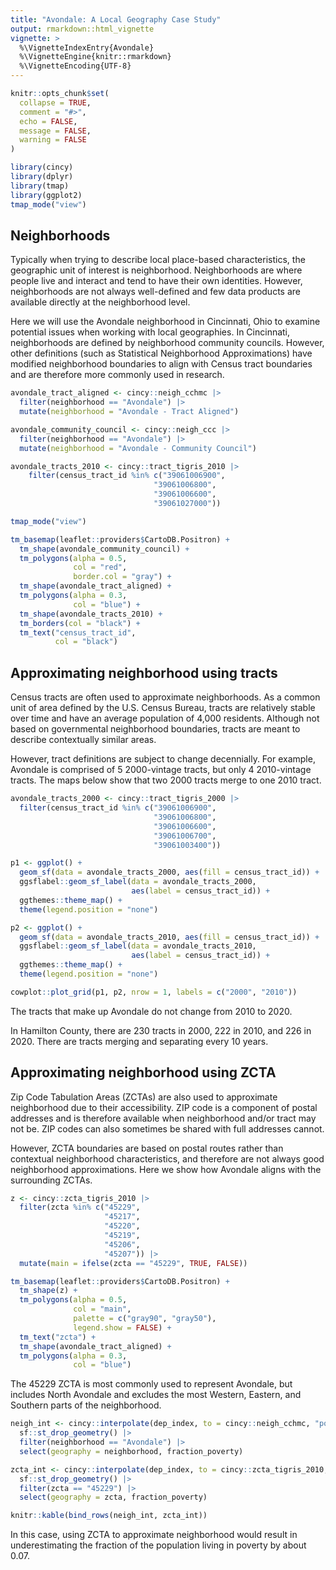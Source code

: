 ```yaml
---
title: "Avondale: A Local Geography Case Study"
output: rmarkdown::html_vignette
vignette: >
  %\VignetteIndexEntry{Avondale}
  %\VignetteEngine{knitr::rmarkdown}
  %\VignetteEncoding{UTF-8}
---
```


```r
knitr::opts_chunk$set(
  collapse = TRUE,
  comment = "#>", 
  echo = FALSE, 
  message = FALSE, 
  warning = FALSE
)
```

```r
library(cincy)
library(dplyr)
library(tmap)
library(ggplot2)
tmap_mode("view")
```

## Neighborhoods

Typically when trying to describe local place-based characteristics, the geographic unit of interest is neighborhood. Neighborhoods are where people live and interact and tend to have their own identities. However, neighborhoods are not always well-defined and few data products are available directly at the neighborhood level. 

Here we will use the Avondale neighborhood in Cincinnati, Ohio to examine potential issues when working with local geographies. In Cincinnati, neighborhoods are defined by neighborhood community councils. However, other definitions (such as Statistical Neighborhood Approximations) have modified neighborhood boundaries to align with Census tract boundaries and are therefore more commonly used in research. 

```r
avondale_tract_aligned <- cincy::neigh_cchmc |>
  filter(neighborhood == "Avondale") |>
  mutate(neighborhood = "Avondale - Tract Aligned")

avondale_community_council <- cincy::neigh_ccc |>
  filter(neighborhood == "Avondale") |>
  mutate(neighborhood = "Avondale - Community Council")

avondale_tracts_2010 <- cincy::tract_tigris_2010 |>
    filter(census_tract_id %in% c("39061006900", 
                                "39061006800", 
                                "39061006600", 
                                "39061027000"))

tmap_mode("view")

tm_basemap(leaflet::providers$CartoDB.Positron) +
  tm_shape(avondale_community_council) +
  tm_polygons(alpha = 0.5,
              col = "red", 
              border.col = "gray") +
  tm_shape(avondale_tract_aligned) +
  tm_polygons(alpha = 0.3, 
              col = "blue") +
  tm_shape(avondale_tracts_2010) +
  tm_borders(col = "black") +
  tm_text("census_tract_id", 
          col = "black")
```

## Approximating neighborhood using tracts

Census tracts are often used to approximate neighborhoods. As a common unit of area defined by the U.S. Census Bureau, tracts are relatively stable over time and have an average population of 4,000 residents. Although not based on governmental neighborhood boundaries, tracts are meant to describe contextually similar areas. 

However, tract definitions are subject to change decennially. For example, Avondale is comprised of 5 2000-vintage tracts, but only 4 2010-vintage tracts. The maps below show that two 2000 tracts merge to one 2010 tract. 

```r
avondale_tracts_2000 <- cincy::tract_tigris_2000 |>
  filter(census_tract_id %in% c("39061006900", 
                                "39061006800", 
                                "39061006600", 
                                "39061006700", 
                                "39061003400"))

p1 <- ggplot() +
  geom_sf(data = avondale_tracts_2000, aes(fill = census_tract_id)) +
  ggsflabel::geom_sf_label(data = avondale_tracts_2000, 
                           aes(label = census_tract_id)) +
  ggthemes::theme_map() +
  theme(legend.position = "none")

p2 <- ggplot() +
  geom_sf(data = avondale_tracts_2010, aes(fill = census_tract_id)) +
  ggsflabel::geom_sf_label(data = avondale_tracts_2010, 
                           aes(label = census_tract_id)) +
  ggthemes::theme_map() +
  theme(legend.position = "none")

cowplot::plot_grid(p1, p2, nrow = 1, labels = c("2000", "2010"))
```

The tracts that make up Avondale do not change from 2010 to 2020. 

In Hamilton County, there are 230 tracts in 2000, 222 in 2010, and 226 in 2020. There are tracts merging and separating every 10 years.

## Approximating neighborhood using ZCTA

Zip Code Tabulation Areas (ZCTAs) are also used to approximate neighborhood due to their accessibility. ZIP code is a component of postal addresses and is therefore available when neighborhood and/or tract may not be. ZIP codes can also sometimes be shared with full addresses cannot. 

However, ZCTA boundaries are based on postal routes rather than contextual neighborhood characteristics, and therefore are not always good neighborhood approximations. Here we show how Avondale aligns with the surrounding ZCTAs.

```r
z <- cincy::zcta_tigris_2010 |>
  filter(zcta %in% c("45229", 
                     "45217", 
                     "45220", 
                     "45219", 
                     "45206", 
                     "45207")) |>
  mutate(main = ifelse(zcta == "45229", TRUE, FALSE))

tm_basemap(leaflet::providers$CartoDB.Positron) +
  tm_shape(z) +
  tm_polygons(alpha = 0.5, 
              col = "main", 
              palette = c("gray90", "gray50"), 
              legend.show = FALSE) +
  tm_text("zcta") +
  tm_shape(avondale_tract_aligned) +
  tm_polygons(alpha = 0.3, 
              col = "blue")
```

The 45229 ZCTA is most commonly used to represent Avondale, but includes North Avondale and excludes the most Western, Eastern, and Southern parts of the neighborhood. 

```r
neigh_int <- cincy::interpolate(dep_index, to = cincy::neigh_cchmc, "pop") |>
  sf::st_drop_geometry() |>
  filter(neighborhood == "Avondale") |>
  select(geography = neighborhood, fraction_poverty)

zcta_int <- cincy::interpolate(dep_index, to = cincy::zcta_tigris_2010, "pop") |>
  sf::st_drop_geometry() |>
  filter(zcta == "45229") |>
  select(geography = zcta, fraction_poverty)

knitr::kable(bind_rows(neigh_int, zcta_int))
```
In this case, using ZCTA to approximate neighborhood would result in underestimating the fraction of the population living in poverty by about 0.07. 

